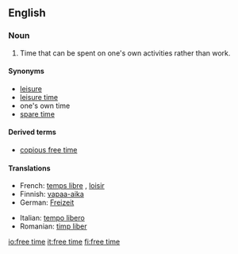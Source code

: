 ==English==

===Noun===
{{en-noun|-}}

# Time that can be spent on one's own activities rather than work.

====Synonyms====
*[[leisure]]
*[[leisure time]]
*one's own time<!--not idiomatic; do not wikify-->
*[[spare time]]

====Derived terms====
*[[copious free time]]<!--see Wikipedia article-->

====Translations====
{{trans-top|time that can be spent on one's own activities rather than work}}
*French: [[temps libre]] {{m}}, [[loisir]] {{m}}
*Finnish: [[vapaa-aika]]
*German: [[Freizeit]] {{f}}
{{trans-mid}}
*Italian: [[tempo libero]] {{m}}
*Romanian: [[timp liber]]
{{trans-bottom}}

[[io:free time]]
[[it:free time]]
[[fi:free time]]